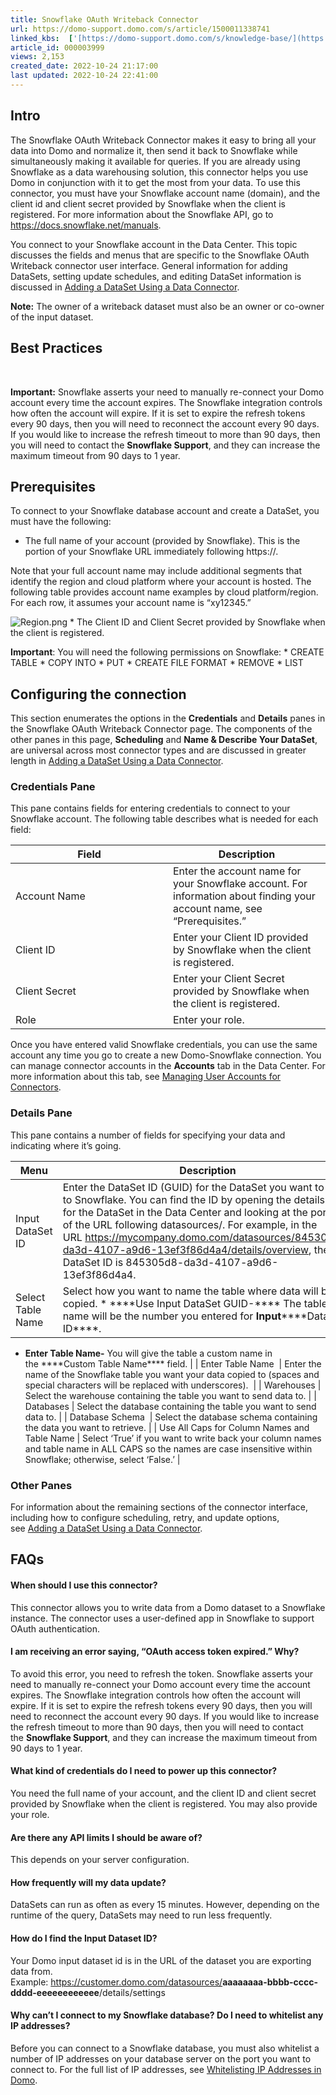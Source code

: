 ```yaml
---
title: Snowflake OAuth Writeback Connector
url: https://domo-support.domo.com/s/article/1500011338741
linked_kbs:  ['[https://domo-support.domo.com/s/knowledge-base/](https://domo-support.domo.com/s/knowledge-base/)', '[https://domo-support.domo.com/s/](https://domo-support.domo.com/s/)', '[https://domo-support.domo.com/s/topic/0TO5w000000ZammGAC](https://domo-support.domo.com/s/topic/0TO5w000000ZammGAC)', '[https://domo-support.domo.com/s/topic/0TO5w000000ZanLGAS](https://domo-support.domo.com/s/topic/0TO5w000000ZanLGAS)', '[https://domo-support.domo.com/s/topic/0TO5w000000ZapVGAS](https://domo-support.domo.com/s/topic/0TO5w000000ZapVGAS)', '[https://domo-support.domo.com/s/article/360042926274](https://domo-support.domo.com/s/article/360042926274)', '[https://domo-support.domo.com/s/article/360042926054](https://domo-support.domo.com/s/article/360042926054)', '[https://domo-support.domo.com/s/article/360043630093](https://domo-support.domo.com/s/article/360043630093)', '[https://domo-support.domo.com/s/article/1500011338741](https://domo-support.domo.com/s/article/1500011338741)', '[https://domo-support.domo.com/s/topic/0TO5w000000ZapVGAS/writeback-connectors](https://domo-support.domo.com/s/topic/0TO5w000000ZapVGAS/writeback-connectors)', '[https://domo-support.domo.com/s/article/360043429933](https://domo-support.domo.com/s/article/360043429933)', '[https://domo-support.domo.com/s/article/360043429953](https://domo-support.domo.com/s/article/360043429953)', '[https://domo-support.domo.com/s/article/360042925494](https://domo-support.domo.com/s/article/360042925494)', '[https://domo-support.domo.com/s/article/4408174643607](https://domo-support.domo.com/s/article/4408174643607)', '[https://domo-support.domo.com/s/article/360043429913](https://domo-support.domo.com/s/article/360043429913)', '[https://domo-support.domo.com/s/login/](https://domo-support.domo.com/s/login/)']
article_id: 000003999
views: 2,153
created_date: 2022-10-24 21:17:00
last updated: 2022-10-24 22:41:00
---
```




Intro
-----


The Snowflake OAuth Writeback Connector makes it easy to bring all your data into Domo and normalize it, then send it back to Snowflake while simultaneously making it available for queries. If you are already using Snowflake as a data warehousing solution, this connector helps you use Domo in conjunction with it to get the most from your data. To use this connector, you must have your Snowflake account name (domain), and the client id and client secret provided by Snowflake when the client is registered. For more information about the Snowflake API, go to [https://docs.snowflake.net/manuals](https://docs.snowflake.net/manuals "https://docs.snowflake.net/manuals").


You connect to your Snowflake account in the Data Center. This topic discusses the fields and menus that are specific to the Snowflake OAuth Writeback connector user interface. General information for adding DataSets, setting update schedules, and editing DataSet information is discussed in [Adding a DataSet Using a Data Connector](/s/article/360042926274 "Adding a DataSet Using a Data Connector").







**Note:** The owner of a writeback dataset must also be an owner or co-owner of the input dataset.




Best Practices
--------------


 




 


**Important:** Snowflake asserts your need to manually re-connect your Domo account every time the account expires. The Snowflake integration controls how often the account will expire. If it is set to expire the refresh tokens every 90 days, then you will need to reconnect the account every 90 days. If you would like to increase the refresh timeout to more than 90 days, then you will need to contact the **Snowflake Support**, and they can increase the maximum timeout from 90 days to 1 year.






Prerequisites
-------------


To connect to your Snowflake database account and create a DataSet, you must have the following:


* The full name of your account (provided by Snowflake). This is the portion of your Snowflake URL immediately following https://.  
  
Note that your full account name may include additional segments that identify the region and cloud platform where your account is hosted. The following table provides account name examples by cloud platform/region. For each row, it assumes your account name is "xy12345."  
  
![Region.png](Region.png)
* The Client ID and Client Secret provided by Snowflake when the client is registered.




 


**Important**: You will need the following permissions on Snowflake:
* CREATE TABLE
* COPY INTO
* PUT
* CREATE FILE FORMAT
* REMOVE
* LIST






Configuring the connection
--------------------------


This section enumerates the options in the **Credentials** and **Details** panes in the Snowflake OAuth Writeback Connector page. The components of the other panes in this page, **Scheduling** and **Name & Describe Your DataSet**, are universal across most connector types and are discussed in greater length in [Adding a DataSet Using a Data Connector](/s/article/360042926274 "Adding a DataSet Using a Data Connector").


### Credentials Pane


This pane contains fields for entering credentials to connect to your Snowflake account. The following table describes what is needed for each field:  




| Field | Description |
| --- | --- |
| Account Name | Enter the account name for your Snowflake account. For information about finding your account name, see "Prerequisites." |
| Client ID | Enter your Client ID provided by Snowflake when the client is registered. |
| Client Secret | Enter your Client Secret provided by Snowflake when the client is registered. |
| Role | Enter your role. |


Once you have entered valid Snowflake credentials, you can use the same account any time you go to create a new Domo-Snowflake connection. You can manage connector accounts in the **Accounts** tab in the Data Center. For more information about this tab, see [Managing User Accounts for Connectors](/s/article/360042926054 "Managing User Accounts for Connectors").


### Details Pane


This pane contains a number of fields for specifying your data and indicating where it's going.




| Menu | Description |
| --- | --- |
| Input DataSet ID | Enter the DataSet ID (GUID) for the DataSet you want to copy to Snowflake. You can find the ID by opening the details view for the DataSet in the Data Center and looking at the portion of the URL following datasources/. For example, in the URL <https://mycompany.domo.com/datasources/845305d8-da3d-4107-a9d6-13ef3f86d4a4/details/overview>, the DataSet ID is 845305d8-da3d-4107-a9d6-13ef3f86d4a4.  |
| Select Table Name | Select how you want to name the table where data will be copied. * ****Use Input DataSet GUID-**** The table name will be the number you entered for **Input******DataSet ID****.
* **Enter Table Name-** You will give the table a custom name in the ****Custom Table Name**** field.
 |
| Enter Table Name  | Enter the name of the Snowflake table you want your data copied to (spaces and special characters will be replaced with underscores).  |
| Warehouses | Select the warehouse containing the table you want to send data to. |
| Databases | Select the database containing the table you want to send data to. |
| Database Schema  | Select the database schema containing the data you want to retrieve. |
| Use All Caps for Column Names and Table Name | Select 'True' if you want to write back your column names and table name in ALL CAPS so the names are case insensitive within Snowflake; otherwise, select 'False.' |


### Other Panes


For information about the remaining sections of the connector interface, including how to configure scheduling, retry, and update options, see [Adding a DataSet Using a Data Connector](/s/article/360042926274 "Adding a DataSet Using a Data Connector").


FAQs
----



#### When should I use this connector?


This connector allows you to write data from a Domo dataset to a Snowflake instance. The connector uses a user-defined app in Snowflake to support OAuth authentication.


#### I am receiving an error saying, "OAuth access token expired." Why?


To avoid this error, you need to refresh the token. Snowflake asserts your need to manually re-connect your Domo account every time the account expires. The Snowflake integration controls how often the account will expire. If it is set to expire the refresh tokens every 90 days, then you will need to reconnect the account every 90 days. If you would like to increase the refresh timeout to more than 90 days, then you will need to contact the **Snowflake Support**, and they can increase the maximum timeout from 90 days to 1 year.


#### What kind of credentials do I need to power up this connector?


You need the full name of your account, and the client ID and client secret provided by Snowflake when the client is registered. You may also provide your role.


#### Are there any API limits I should be aware of?


This depends on your server configuration.





#### How frequently will my data update?


DataSets can run as often as every 15 minutes. However, depending on the runtime of the query, DataSets may need to run less frequently.





#### How do I find the Input Dataset ID?


Your Domo input dataset id is in the URL of the dataset you are exporting data from.  
Example: <https://customer.domo.com/datasources/>**aaaaaaaa-bbbb-cccc-dddd-eeeeeeeeeeee**/details/settings





#### Why can't I connect to my Snowflake database? Do I need to whitelist any IP addresses?


Before you can connect to a Snowflake database, you must also whitelist a number of IP addresses on your database server on the port you want to connect to. For the full list of IP addresses, see [Whitelisting IP Addresses in Domo](/s/article/360043630093 "Whitelisting IP Addresses in Domo").


